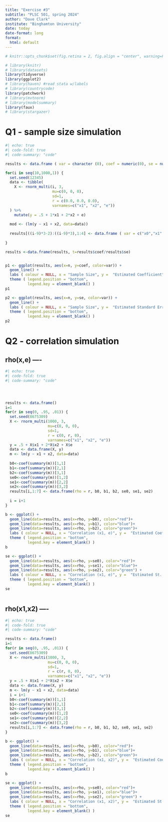 ```yaml
---
title: "Exercise #3"
subtitle: "PLSC 501, spring 2024"
author: "Dave Clark"
institute: "Binghamton University"
date: today
date-format: long
format: 
  html: default
---
```


```r

# knitr::opts_chunk$set(fig.retina = 2, fig.align = "center", warning=FALSE, error=FALSE, message=FALSE) 

# library(knitr)
# library(datasets)
library(tidyverse)
library(ggplot2)
# library(haven) #read stata w/labels
# library(countrycode)
library(patchwork)
# library(mvtnorm)
# library(modelsummary)
library(faux)
# library(stargazer)

```

# Q1 - sample size simulation 


```r
#| echo: true
#| code-fold: true
#| code-summary: "code" 

results <- data.frame ( var = character (0), coef = numeric(0), se = numeric (0), n = numeric (0))

for(i in seq(10,1000,1)) { 
  set.seed(12345)
  data <- tibble(
    X <- rnorm_multi(i, 3, 
                     mu=c(0, 0, 0), 
                     sd=1,
                     r = c(0.0, 0.0, 0.0),
                     varnames=c("x1", "x2", "e"))
  ) %>%
    mutate(y = .5 + 1*x1 + 2*x2 + e)
  
  mod <- (lm(y ~ x1 + x2, data=data))
  
  results[((i-9)*3-2):((i-9)*3),1:4] <- data.frame ( var = c("x0","x1","x2"), coef(summary(mod))[,1:2], i)
  
}

results <-data.frame(results, t=results$coef/results$se)


p1 <- ggplot(results, aes(x=n, y=coef, color=var)) +
  geom_line() +
  labs ( colour = NULL, x = "Sample Size", y =  "Estimated Coefficient" ) +
  theme ( legend.position = "bottom",
          legend.key = element_blank() )
p1

p2 <- ggplot(results, aes(x=n, y=se, color=var)) +
  geom_line() +
  labs ( colour = NULL, x = "Sample Size", y =  "Estimated Standard Error" ) +
  theme ( legend.position = "bottom",
          legend.key = element_blank() )
p2

```



# Q2 - correlation simulation 

## rho(x,e) ----

```r
#| echo: true
#| code-fold: true
#| code-summary: "code"




results <- data.frame()
i=1
for(r in seq(0, .95, .01)) {
  set.seed(8675309)
  X <- rnorm_multi(1000, 3, 
                   mu=c(0, 0, 0), 
                   sd=1,
                   r = c(0, r, 0),
                   varnames=c("x1", "x2", "e")) 
  y = .5 + X$x1 + 2*X$x2 + X$e
  data <- data.frame(X, y)
  m <- lm(y ~ x1 + x2, data=data)
  
  b0<-coef(summary(m))[1,1]
  b1<-coef(summary(m))[2,1]
  b2<-coef(summary(m))[3,1]
  se0<-coef(summary(m))[1,2]
  se1<-coef(summary(m))[2,2]
  se2<-coef(summary(m))[3,2]
  results[i,1:7] <- data.frame(rho = r, b0, b1, b2, se0, se1, se2)
  
  i = i+1
}

b <- ggplot() +
  geom_line(data=results, aes(x=rho, y=b0), color="red")+
  geom_line(data=results, aes(x=rho, y=b1), color="blue")+
  geom_line(data=results, aes(x=rho, y=b2), color="green")+
  labs ( colour = NULL, x = "Correlation (x1, e)", y =  "Estimated Coefficients" ) +
  theme ( legend.position = "bottom",
          legend.key = element_blank() )
b

se <- ggplot() +
  geom_line(data=results, aes(x=rho, y=se0), color="red")+
  geom_line(data=results, aes(x=rho, y=se1), color="blue")+
  geom_line(data=results, aes(x=rho, y=se2), color="green") +
  labs ( colour = NULL, x = "Correlation (x1, e)", y =  "Estimated St. Errs" ) +
  theme ( legend.position = "bottom",
          legend.key = element_blank() )
se



```

## rho(x1,x2) ----

```r
#| echo: true
#| code-fold: true
#| code-summary: "code"

results <- data.frame()
i=1
for(r in seq(0, .95, .01)) {
  set.seed(8675309)
  X <- rnorm_multi(1000, 3, 
                   mu=c(0, 0, 0), 
                   sd=1,
                   r = c(r, 0, 0),
                   varnames=c("x1", "x2", "e")) 
  y = .5 + X$x1 + 2*X$x2 + X$e
  data <- data.frame(X, y)
  m <- lm(y ~ x1 + x2, data=data)
  i = i+1
  b0<-coef(summary(m))[1,1]
  b1<-coef(summary(m))[2,1]
  b2<-coef(summary(m))[3,1]
  se0<-coef(summary(m))[1,2]
  se1<-coef(summary(m))[2,2]
  se2<-coef(summary(m))[3,2]
  results[i,1:7] <- data.frame(rho = r, b0, b1, b2, se0, se1, se2)
}

b <- ggplot() +
  geom_line(data=results, aes(x=rho, y=b0), color="red")+
  geom_line(data=results, aes(x=rho, y=b1), color="blue")+
  geom_line(data=results, aes(x=rho, y=b2), color="green")+
  labs ( colour = NULL, x = "Correlation (x1, x2)", y =  "Estimated Coefficients" ) +
  theme ( legend.position = "bottom",
          legend.key = element_blank() )
b

se <- ggplot() +
  geom_line(data=results, aes(x=rho, y=se0), color="red")+
  geom_line(data=results, aes(x=rho, y=se1), color="blue")+
  geom_line(data=results, aes(x=rho, y=se2), color="green") +
  labs ( colour = NULL, x = "Correlation (x1, x2)", y =  "Estimated St. Errs" ) +
  theme ( legend.position = "bottom",
          legend.key = element_blank() )
se


```